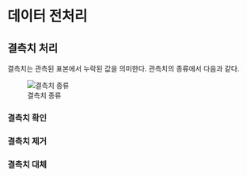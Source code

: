 # 데이터 전처리

## 결측치 처리

결측치는 관측된 표본에서 누락된 값을 의미한다. 관측치의 종류에서 다음과 같다.

![결측치 종류](https://miro.medium.com/max/1400/1*cPNnAnoOYArYyTDPNjJg3A.gif)  



### 결측치 확인

### 결측치 제거

### 결측치 대체
